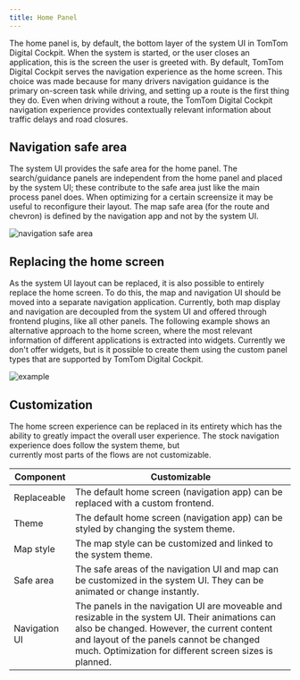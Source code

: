 ```yaml
---
title: Home Panel
---
```


The home panel is, by default, the bottom layer of the system UI in TomTom Digital Cockpit. When the system 
is started, or the user closes an application, this is the screen the user is greeted with. By 
default, TomTom Digital Cockpit serves the navigation experience as the home screen. This choice was made 
because for many drivers navigation guidance is the primary on-screen task while driving, and 
setting up a route is the first thing they do. Even when driving without a route, the TomTom Digital Cockpit 
navigation experience provides contextually relevant information about traffic delays and road 
closures.

## Navigation safe area

The system UI provides the safe area for the home panel. The search/guidance panels are independent 
from the home panel and placed by the system UI; these contribute to the safe area just like the 
main process panel does. When optimizing for a certain screensize it may be useful to reconfigure
their layout. The map safe area (for the route and chevron) is defined by the navigation app and not 
by the system UI.

![navigation safe area](images/home-panel/navigation-safe-area.png)

## Replacing the home screen

As the system UI layout can be replaced, it is also possible to entirely replace the home screen. 
To do this, the map and navigation UI should be moved into a separate navigation application. 
Currently, both map display and navigation are decoupled from the system UI and offered 
through frontend plugins, like all other panels. The following example shows an alternative 
approach to the home screen, where the most relevant information of different applications is 
extracted into widgets. Currently we don't offer widgets, but is it possible to create them using 
the custom panel types that are supported by TomTom Digital Cockpit.

![example](images/home-panel/example.png)

## Customization

The home screen experience can be replaced in its entirety which has the ability to greatly impact 
the overall user experience. The stock navigation experience does follow the system theme, but  
currently most parts of the flows are not customizable.

| Component     | Customizable  |
| ------------- | ------------- |
| Replaceable | The default home screen (navigation app) can be replaced with a custom frontend. |
| Theme | The default home screen (navigation app) can be styled by changing the system theme. |
| Map style | The map style can be customized and linked to the system theme. |
| Safe area | The safe areas of the navigation UI and map can be customized in the system UI. They can be animated or change instantly. |
| Navigation UI | The panels in the navigation UI are moveable and resizable in the system UI. Their animations can also be changed. However, the current content and layout of the panels cannot be changed much. Optimization for different screen sizes is planned. |

